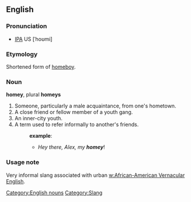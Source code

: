 ==English==

===Pronunciation===
* [[IPA]] US [ˈhoʊmi]

===Etymology===
Shortened form of [[homeboy]].

===Noun===
[[Category:English nouns]]
'''homey''', plural '''homeys'''

#Someone, particularly a male acquaintance, from one's hometown.
#A close friend or fellow member of a youth gang.
#An inner-city youth.
#A term used to refer informally to another's friends.
#:'''example''':
#:*''Hey there, Alex, my '''homey'''''!

===Usage note===
Very informal slang associated with urban [[w:African-American Vernacular English]].
[[Category:Slang]]